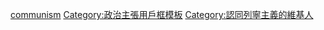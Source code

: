 {{Userbox-2
  |border-s=2
|id1=[[File:Lenin_portrait.svg|50px]]
  |id2=暴力革命
  |info=這個用戶支持'''[[列寧主義]]'''。
  |info-c=#B22222
  |info-s=10
  |info-fc=000000
  |border-c=#aaaaaa
}}
<noinclude>
[[Category:政治團體用戶框模板|communism]]
[[Category:政治主張用戶框模板]]
</noinclude>
[[Category:認同列寧主義的維基人]]